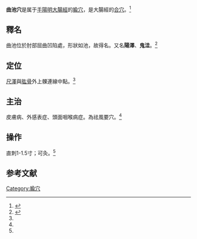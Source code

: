 {{medical}}
{{Infobox acupoint
|name = 曲池穴
|image = 
|imagesize = 
|caption =
|simplified = 曲池
|traditional = 曲池
|code = LI11
|pinyin = Qūchí
|meridian = 手陽明大腸經
|location = [[尺澤穴|尺澤]]與[[肱骨|肱骨]]外上髁連線中點
|treat = 外感表症、頭面咽喉病症等
|processing = 直刺1-1.5寸；可灸
|footnotes = 
}}
'''曲池穴'''是属于[[手陽明大腸經|手陽明大腸經]]的[[腧穴|腧穴]]，是大腸經的[[合穴|合穴]]。<ref name="针灸学">{{Cite book |title=针灸学 |url=https://archive.org/details/zhenjiuxue0000unse |author=孙国杰 主编 |publisher=[[上海科学技术出版社|上海科学技术出版社]] |year=1997 |pages= |isbn=7-5323-4102-X}}</ref>
== 釋名 ==
曲池位於肘部屈曲凹陷處，形狀如池，故得名。又名'''陽澤'''、'''鬼洼'''。<ref name="常用腧穴临床发挥">{{Cite book |title=常用腧穴临床发挥 |author=李世珍 |publisher=[[人民卫生出版社|人民卫生出版社]] |year=1985 |pages= |isbn=7-117-01135-1}}</ref>

==定位==
[[尺澤穴|尺澤]]與[[肱骨|肱骨]]外上髁連線中點。<ref name="针灸学"/>

==主治==
皮膚病、外感表症、頭面咽喉病症。為祛風要穴。<ref name="常用腧穴临床发挥"/>

==操作==
直刺1-1.5寸；可灸。<ref name="针灸学"/>

==参考文献==
{{reflist}}

{{经络}}
{{手陽明大腸經}}
{{五輸穴}}
{{DEFAULTSORT:Q}}
[[Category:腧穴|Category:腧穴]]